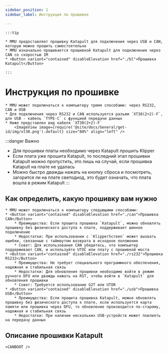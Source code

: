 ```yaml
---
sidebar_position: 1
sidebar_label: Инструкция по прошивке

---
```







    :::tip

    * MMU предоставляет прошивку Katapult для подключения через USB и CAN, которую можно прошить самостоятельно
    * MMU изначально прошивается прошивкой Katapult для подключения через CAN со скоростью 1M
    * <Button variant="contained" disableElevation href="./bl">Прошивка Katapult</Button>

    :::

# Инструкция по прошивке

    * MMU может подключаться к компьютеру тремя способами: через RS232, CAN и USB
    * Для подключения через RS232 и CAN используется разъем `XT30(2+2)-F`, для USB - кабель `TYPE-C` с функцией передачи данных
    * Ниже представлен вид кабеля `XT30(2+2)-F`
        <ImageView image={require('@site/docs/General/get-id/img/xt30.png').default} size="80%" align="left" />

:::danger Важно
* Для прошивки платы необходимо через Katapult прошить Klipper
* Если плата уже прошита Katapult, то последний этап прошивки Katapult можно пропустить, это лишь на случай, если прошивка Katapult на плате не удалась
* Можно быстро дважды нажать на кнопку сброса и посмотреть, загорится ли на плате светодиод, это будет означать, что плата вошла в режим Katapult
:::

## Как определить, какую прошивку вам нужно

    * MMU может подключаться к компьютеру следующими способами:
    * <Button variant="contained" disableElevation href="./can">Прошивка CAN</Button>
        * Преимущества: Если прошита прошивка `Katapult`, можно обновлять прошивку без физического доступа к плате, поддерживает шинное подключение
        * Недостатки: При использовании с `KlipperScreen` может вызвать ошибки, связанные с таймаутом возврата в исходное положение
        * Совет: Для использования CAN убедитесь, что компьютер поддерживает CAN, и используйте UTOC или плату с прошивкой моста
    * <Button variant="contained" disableElevation href="./rs232">Прошивка RS232</Button>
        * Преимущества: Не требует специального программного обеспечения, надежная и стабильная связь
        * Недостатки: Для обновления прошивки необходимо войти в режим ручного DFU или дважды нажать на RST, чтобы войти в `Katapult` для обновления прошивки
        * Совет: Требуется использование G2T или UTOR
    * <Button variant="contained" disableElevation href="./usb">Прошивка USB</Button>
        * Преимущества: Если прошита прошивка Katapult, можно обновлять прошивку без физического доступа к плате, если используется карта памяти или прошивка через DFU, то обновление производится по-старому, надежная и стабильная связь
        * Недостатки: При наличии нескольких USB-устройств может повлиять на передачу данных

## Описание прошивки Katapult

    <CANBOOT />
